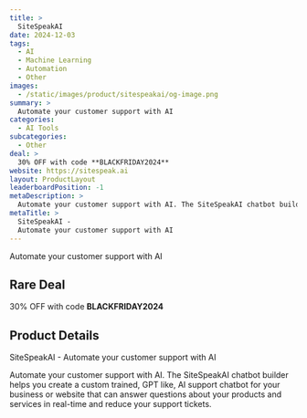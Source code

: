 ```yaml
---
title: >
  SiteSpeakAI
date: 2024-12-03
tags:
  - AI
  - Machine Learning
  - Automation
  - Other
images:
  - /static/images/product/sitespeakai/og-image.png
summary: >
  Automate your customer support with AI
categories:
  - AI Tools
subcategories:
  - Other
deal: >
  30% OFF with code **BLACKFRIDAY2024**
website: https://sitespeak.ai
layout: ProductLayout
leaderboardPosition: -1
metaDescription: >
  Automate your customer support with AI. The SiteSpeakAI chatbot builder helps you create a custom trained, GPT like, AI support chatbot for your business or website that can answer questions about your products and services in real-time and reduce your support tickets.
metaTitle: >
  SiteSpeakAI -
  Automate your customer support with AI
---
```

Automate your customer support with AI

## Rare Deal

30% OFF with code **BLACKFRIDAY2024**

## Product Details

SiteSpeakAI -
        Automate your customer support with AI

Automate your customer support with AI. The SiteSpeakAI chatbot builder helps you create a custom trained, GPT like, AI support chatbot for your business or website that can answer questions about your products and services in real-time and reduce your support tickets.
